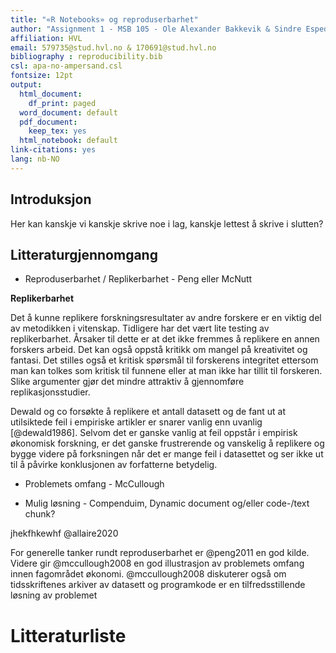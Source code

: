 ```yaml
---
title: "«R Notebooks» og reproduserbarhet"
author: "Assignment 1 - MSB 105 - Ole Alexander Bakkevik & Sindre Espedal"
affiliation: HVL
email: 579735@stud.hvl.no & 170691@stud.hvl.no
bibliography : reproducibility.bib
csl: apa-no-ampersand.csl
fontsize: 12pt
output:
  html_document:
    df_print: paged
  word_document: default
  pdf_document:
    keep_tex: yes
  html_notebook: default  
link-citations: yes
lang: nb-NO
---
```


## Introduksjon

Her kan kanskje vi kanskje skrive noe i lag, kanskje lettest å skrive i
slutten?

## Litteraturgjennomgang

-   Reproduserbarhet / Replikerbarhet - Peng eller McNutt

**Replikerbarhet**

Det å kunne replikere forskningsresultater av andre forskere er en
viktig del av metodikken i vitenskap. Tidligere har det vært lite
testing av replikerbarhet. Årsaker til dette er at det ikke fremmes å
replikere en annen forskers arbeid. Det kan også oppstå kritikk om
mangel på kreativitet og fantasi. Det stilles også et kritisk spørsmål
til forskerens integritet ettersom man kan tolkes som kritisk til
funnene eller at man ikke har tillit til forskeren. Slike argumenter
gjør det mindre attraktiv å gjennomføre replikasjonsstudier.

Dewald og co forsøkte å replikere et antall datasett og de fant ut at
utilsiktede feil i empiriske artikler er snarer vanlig enn uvanlig
[@dewald1986]. Selvom det er ganske vanlig at feil oppstår i empirisk
økonomisk forskning, er det ganske frustrerende og vanskelig å replikere
og bygge videre på forksningen når det er mange feil i datasettet og ser
ikke ut til å påvirke konklusjonen av forfatterne betydelig.

-   Problemets omfang - McCullough

-   Mulig løsning - Compenduim, Dynamic document og/eller code-/text
    chunk?

jhekfhkewhf @allaire2020

For generelle tanker rundt reproduserbarhet er @peng2011 en god kilde.
Videre gir @mccullough2008 en god illustrasjon av problemets omfang
innen fagområdet økonomi. @mccullough2008 diskuterer også om
tidsskriftenes arkiver av datasett og programkode er en
tilfredsstillende løsning av problemet

# Litteraturliste
